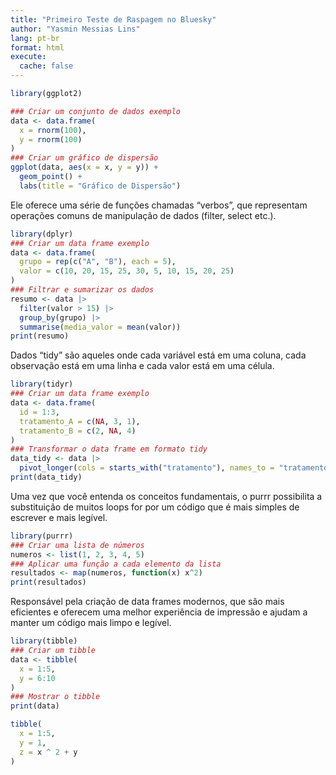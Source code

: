 ```yaml
---
title: "Primeiro Teste de Raspagem no Bluesky"
author: "Yasmin Messias Lins"
lang: pt-br
format: html
execute: 
  cache: false
---
```


```r
library(ggplot2)

### Criar um conjunto de dados exemplo
data <- data.frame(
  x = rnorm(100),
  y = rnorm(100)
)
### Criar um gráfico de dispersão
ggplot(data, aes(x = x, y = y)) +
  geom_point() +
  labs(title = "Gráfico de Dispersão")
```
Ele oferece uma série de funções chamadas "verbos", que representam operações comuns de manipulação de dados (filter, select etc.).

```r
library(dplyr)
### Criar um data frame exemplo
data <- data.frame(
  grupo = rep(c("A", "B"), each = 5),
  valor = c(10, 20, 15, 25, 30, 5, 10, 15, 20, 25)
)
### Filtrar e sumarizar os dados
resumo <- data |>
  filter(valor > 15) |>
  group_by(grupo) |>
  summarise(media_valor = mean(valor))
print(resumo)
```
Dados "tidy" são aqueles onde cada variável está em uma coluna, cada observação está em uma linha e cada valor está em uma célula. 

```r
library(tidyr)
### Criar um data frame exemplo
data <- data.frame(
  id = 1:3,
  tratamento_A = c(NA, 3, 1),
  tratamento_B = c(2, NA, 4)
)
### Transformar o data frame em formato tidy
data_tidy <- data |>
  pivot_longer(cols = starts_with("tratamento"), names_to = "tratamento", values_to = "resultado")
print(data_tidy)
```

Uma vez que você entenda os conceitos fundamentais, o purrr possibilita a substituição de muitos loops for por um código que é mais simples de escrever e mais legível.


```r
library(purrr)
### Criar uma lista de números
numeros <- list(1, 2, 3, 4, 5)
### Aplicar uma função a cada elemento da lista
resultados <- map(numeros, function(x) x^2)
print(resultados)
```

Responsável pela criação de data frames modernos, que são mais eficientes e oferecem uma melhor experiência de impressão e ajudam a manter um código mais limpo e legível.

```r
library(tibble)
### Criar um tibble
data <- tibble(
  x = 1:5,
  y = 6:10
)
### Mostrar o tibble
print(data)

```
```r
 
tibble(
  x = 1:5, 
  y = 1, 
  z = x ^ 2 + y
)
```

